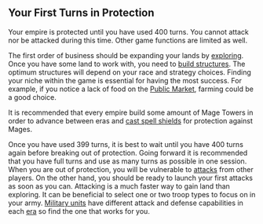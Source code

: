 ## Your First Turns in Protection

Your empire is protected until you have used 400 turns. You cannot attack nor be attacked during this time. Other game functions are limited as well.

The first order of business should be expanding your lands by [exploring](/Using-Turns/explore). Once you have some land to work with, you need to [build structures](/Getting-Started/structures). The optimum structures will depend on your race and strategy choices. Finding your niche within the game is essential for having the most success. For example, if you notice a lack of food on the [Public Market](/Finance/public-market), farming could be a good choice.

It is recommended that every empire build some amount of Mage Towers in order to advance between eras and [cast spell shields](/Using-Turns/magic-center) for protection against Mages.

Once you have used 399 turns, it is best to wait until you have 400 turns again before breaking out of protection. Going forward it is recommended that you have full turns and use as many turns as possible in one session. When you are out of protection, you will be vulnerable to [attacks](/Diplomacy/war-council) from other players. On the other hand, you should be ready to launch your first attacks as soon as you can. Attacking is a much faster way to gain land than exploring. It can be beneficial to select one or two troop types to focus on in your army. [Military units](/Getting-Started/military) have different attack and defense capabilities in each [era](/Getting-Started/eras) so find the one that works for you.
